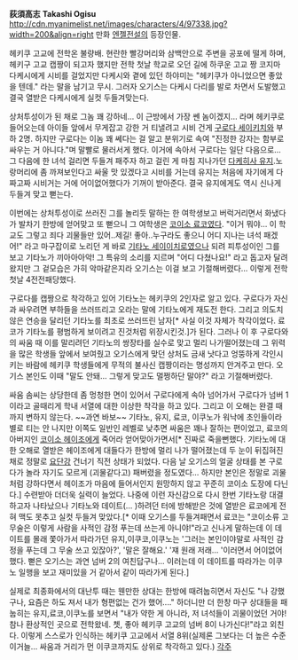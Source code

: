 '''荻須高志'''
'''Takashi Ogisu'''
http://cdn.myanimelist.net/images/characters/4/97338.jpg?width=200&align=right
만화 [[엔젤전설]]의 등장인물.

헤키쿠 고교에 전학온 불량배. 현란한 빨강머리와 삼백안으로 주변을 공포에 떨게 하며,헤키구 고교 캡짱이 되고자 했지만 전학 첫날 학교로 오던 길에 하쿠운 고교 짱 코지마 다케시에게 시비를 걸었지만 다케시와 곁에 있던 하야미는 "헤키쿠가 아니었으면 좋았을 텐데." 라는 말을 남기고 무시. 그러자 오기스는 다케시 다리를 발로 차면서 도발했고 결국 열받은 다케시에게 실컷 두들겨맞는다.

상처투성이가 된 채로 그놈 꽤 강하네… 이 근방에서 가장 쎈 놈이겠지… 라며 헤키쿠로 들어오는데 아이들 앞에서 무게잡고 강한 거 티낼려고 시비 건게 [[구로다 세이키치]]와 부하 2명. 하지만 구로다는 이놈 꽤 쎄다는 걸 알고 분위기로 속여 "진정한 강자는 함부로 싸우는 거 아니다."며 말빨로 물러서게 했다. 이거에 속아서 구로다는 일단 다음으로…  그 다음에 한 녀석 걸리면 두들겨 패주자 하고 걸린 게 마침 지나가던 [[다케히사 유지]].노랑머리에 좀 까져보인다고 싸울 맛 있겠다고 시비를 거는데 유지는 처음에 자기에게 다짜고짜 시비거는 거에 어이없어했다가 기꺼이 받아준다. 결국 유지에게도 역시 신나게 두들겨 맞고 뻗는다.

이번에는 상처투성이로 쓰러진 그를 놀리듯 말하는 한 여학생보고 버럭거리면서 화냈다가 발차기 한방에 얻어맞고 또 뻗으니 그 여학생은 [[코이소 료코]]였다. "이거 뭐야… 이 학교도 그렇고 죄다 괴물들만 있어..제길! 좋아..누구라도 좋으니 어디 지나는 녀석 패겠어!" 라고 마구잡이로 노리던 게 바로 [[기타노 세이이치로]]였으나 되려 피투성이인 그를 보고 기타노가 끼아아아악! 그 특유의 소리를 지르며 "어디 다쳤나요!" 라고 돕고자 달려왔지만 그 겉모습은 가히 악마같은지라 오기스는  이걸 보고 기절해버렸다…  이렇게 전학 첫날 4전전패당했다.

구로다를 캡짱으로 착각하고 있어 기타노는 헤키쿠의 2인자로 알고 있다. 구로다가 자신과 싸우려면 부하들을 쓰러뜨리고 오라는 말에 기타노에게 재도전 한다. 그리고 의도치 않은 연승을 달리던 기타노를 최초로 쓰러뜨린 남자[* 사실 이것 자체가 착각이었다. 료코가 기타노를 평범하게 보이려고 진것처럼 위장시킨것.]가 된다. 그러나 이 후 구로다와의 싸움 때 이를 말리려던 기타노의 쌍장타를 실수로 맞고 멀리 나가떨어졌는데 그 위력을 많은 학생들 앞에서 보여줬고 오기스에게 맞던 상처도 금새 낫다고 엉뚱하게 각인시키는 바람에 헤키쿠 학생들에게 무적의 불사신 캡짱이라는 명성까지 안겨주고 만다. 오기스 본인도 이때 "말도 안돼… 그렇게 맞고도 멀쩡하단 말야?" 라고 기절해버렸다.

싸움 솜씨는 상당한데 좀 멍청한 면이 있어서 구로다에게 속아 넘어가서 구로다가 넘버 1이라고 골때리게  학내 서열에 대한 이상한 착각을 하고 있다. 그리고 이 오해는 완결 때까지 변하지 않는다. ~~과연 바보~~ 기타노, 유지, 료코, 이쿠노가 워낙에 초인들이라 별로 티는 안 나지만 이쪽도 일반인 레벨로 낮추면 싸움은 꽤나 잘하는 편이었고, 료코의 아버지인 [[코이소 헤이조]]에게 죽어라 얻어맞아가면서[* 진짜로 죽을뻔했다. 기타노에 대한 오해로 열받은 헤이조에게 대들다가 한방에 멀리 나가 떨어졌는데 두 눈이 뒤집혀진 채로 정말로 [[요단강]] 건너기 직전 상태가 되었다. 다음 날 오기스의 얼굴 상태를 본 구로다가 놀라 자기도 모르게 (괴물같다고) 패버렸을 정도였다…  하지만 본인은 정말로 괴물처럼 강하다면서 헤이조가 마음에 들어서인지 원망하지 않고 꾸준히 코이소 도장에 다닌다.] 수련받아 더더욱 실력이 늘었다. 나중에 이런 자신감으로 다시 한번 기타노랑 대결하고자 나타났으나 기타노와 데이트(… )하려던 터에 방해받은 것에 열받은 료코에게 전혀 맥도 못추고 실컷 두들겨 맞았다.[* 이때 오기스를 두들겨패면서 료코는 "코이소류 고무술은 이렇게 사람을 사적인 감정 푸는데 쓰는게 아니야!"라고 신나게 말하는데 이 데이트를 몰래 쫓아가서 따라가던 유지,이쿠코,이쿠노는 '그러는 본인이야말로 사적인 감정을 푸는데 그 무술 쓰고 있잖아?', '말은 잘해요.' '쟤 원래 저래… '이러면서 어이없어 했다. 뻗은 오기스는 과연 넘버 2의 여친답구나… 이러는데 이 데이트를 따라가는 이쿠노 일행을 보고 재미있을 거 같아서 같이 따라가게 된다.]

실제로 최종화에서의 대난투 때는 웬만한 상대는 한방에 때려눕히면서 자신도 "나 강했구나, 요즘은 하도 져서 내가 형편없는 건가 했어...." 하더니만 더 한창 마구 상대들을 패눕히는 유지,료코,이쿠노를 보면서 "내가 약한 게 아니라, 저 녀석들이 괴물이었던 거야! 참나 환상적인 곳으로 전학왔네. 쳇, 좋아 헤키쿠 고교의 넘버 8이 나가신다!"라고 외친다. 이렇게 스스로가 인식하는 헤키쿠 고교에서 서열 8위(실제론 그보다는 더 높은 수준이거늘... 싸움과 거리가 먼 이쿠코까지도 상위로 착각하고 있다.)
[[각주]]
